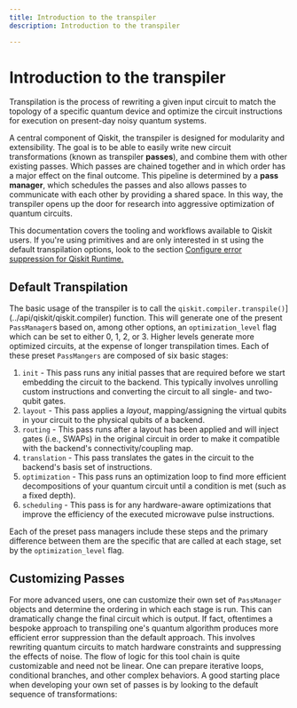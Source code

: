 ```yaml
---
title: Introduction to the transpiler
description: Introduction to the transpiler

---
```



# Introduction to the transpiler

Transpilation is the process of rewriting a given input circuit to match the topology of a specific quantum device and optimize the circuit instructions for execution on present-day noisy quantum systems.  

A central component of Qiskit, the transpiler is designed for modularity and extensibility. The goal is to be able to easily write new circuit transformations (known as transpiler **passes**), and combine them with other existing passes.  Which passes are chained together and in which order has a major effect on the final outcome. This pipeline is determined by a **pass manager**, which schedules the passes and also allows passes to communicate with each other by providing a shared space. In this way, the transpiler opens up the door for research into aggressive optimization of quantum circuits.

This documentation covers the tooling and workflows available to Qiskit users.  If you're using primitives and are only interested in st using the default transpilation options, look to the section [Configure error suppression for Qiskit Runtime.](../run/configure-runtime-compilation)



## Default Transpilation
The basic usage of the transpiler is to call the `qiskit.compiler.transpile()`](../api/qiskit/qiskit.compiler) function.  This will generate one of the present `PassManager`s based on, among other options, an `optimization_level` flag which can be set to either 0, 1, 2, or 3.  Higher levels generate more optimized circuits, at the expense of longer transpilation times.  Each of these preset `PassMangers` are composed of six basic stages:

1. `init` - This pass runs any initial passes that are required before we start embedding the circuit to the backend.  This typically involves unrolling custom instructions and converting the circuit to all single- and two-qubit gates.
1. `layout` - This pass applies a *layout*, mapping/assigning the virtual qubits in your circuit to the physical qubits of a backend.
1. `routing` - This pass runs after a layout has been applied and will inject gates (i.e., SWAPs) in the original circuit in order to make it compatible with the backend's connectivity/coupling map.
1. `translation` - This pass translates the gates in the circuit to the backend's basis set of instructions.
1. `optimization` - This pass runs an optimization loop to find more efficient decompositions of your quantum circuit until a condition is met (such as a fixed depth).
1. `scheduling` - This pass is for any hardware-aware optimizations that improve the efficiency of the executed microwave pulse instructions.

Each of the preset pass managers include these steps and the primary difference between them are the specific that are called at each stage, set by the `optimization_level` flag.

## Customizing Passes
For more advanced users, one can customize their own set of `PassManager` objects and determine the ordering in which each stage is run.  This can dramatically change the final circuit which is output. If fact, oftentimes a bespoke approach to transpiling one's quantum algorithm produces more efficient error suppression than the default approach.  This involves rewriting quantum circuits to match hardware constraints and suppressing the effects of noise.  The flow of logic for this tool chain is quite customizable and need not be linear.  One can prepare iterative loops, conditional branches, and other complex behaviors.  A good starting place when developing your own set of passes is by looking to the default sequence of transformations:

